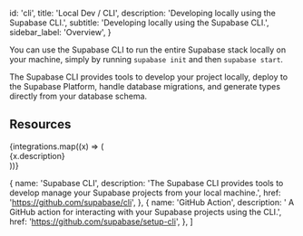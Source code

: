 
  id: 'cli',
  title: 'Local Dev / CLI',
  description: 'Developing locally using the Supabase CLI.',
  subtitle: 'Developing locally using the Supabase CLI.',
  sidebar_label: 'Overview',
}

You can use the Supabase CLI to run the entire Supabase stack locally on your machine, simply by running `supabase init` and then `supabase start`.

The Supabase CLI provides tools to develop your project locally, deploy to the Supabase Platform, handle database migrations, and generate types directly from your database schema.

## Resources

<div className="grid md:grid-cols-12 gap-4 not-prose">
  {integrations.map((x) => (
    <div className="col-span-6" key={x.href}>
      <Link href={x.href} passHref>
        <a>
          <GlassPanel icon={'/docs/img/icons/github-icon'} hasLightIcon={true} title={x.name}>
            {x.description}
          </GlassPanel>
        </a>
      </Link>
    </div>
  ))}
</div>

  {
    name: 'Supabase CLI',
    description:
      'The Supabase CLI provides tools to develop manage your Supabase projects from your local machine.',
    href: 'https://github.com/supabase/cli',
  },
  {
    name: 'GitHub Action',
    description: ' A GitHub action for interacting with your Supabase projects using the CLI.',
    href: 'https://github.com/supabase/setup-cli',
  },
]



